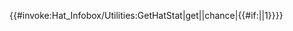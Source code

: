<includeonly>{{#invoke:Hat_Infobox/Utilities:GetHatStat|get|{{{1}}}|chance|{{#if:{{{2|}}}|{{{2}}}|1}}}}</includeonly>